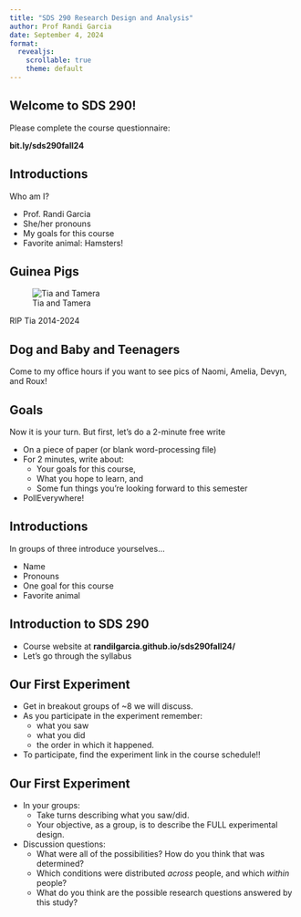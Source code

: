 ```yaml
---
title: "SDS 290 Research Design and Analysis"
author: Prof Randi Garcia
date: September 4, 2024
format: 
  revealjs:
    scrollable: true
    theme: default
---
```


## Welcome to SDS 290!

Please complete the course questionnaire:

**bit.ly/sds290fall24**

## Introductions

Who am I?

-   Prof. Randi Garcia
-   She/her pronouns
-   My goals for this course
-   Favorite animal: Hamsters!

## Guinea Pigs

![Tia and Tamera](pics/pigs2.JPG)

RIP Tia 2014-2024

## Dog and Baby and Teenagers

Come to my office hours if you want to see pics of Naomi, Amelia, Devyn, and Roux!

## Goals

Now it is your turn. But first, let's do a 2-minute free write

-   On a piece of paper (or blank word-processing file)
-   For 2 minutes, write about:
    -   Your goals for this course,
    -   What you hope to learn, and
    -   Some fun things you're looking forward to this semester
-   PollEverywhere!

## Introductions

In groups of three introduce yourselves...

-   Name
-   Pronouns
-   One goal for this course
-   Favorite animal

## Introduction to SDS 290

-   Course website at **randilgarcia.github.io/sds290fall24/**
-   Let's go through the syllabus

## Our First Experiment

::: incremental
-   Get in breakout groups of \~8 we will discuss.
-   As you participate in the experiment remember:
    -   what you saw
    -   what you did
    -   the order in which it happened.
-   To participate, find the experiment link in the course schedule!!
:::

## Our First Experiment

::: incremental
-   In your groups:
    -   Take turns describing what you saw/did.
    -   Your objective, as a group, is to describe the FULL experimental design.
-   Discussion questions:
    -   What were all of the possibilities? How do you think that was determined?
    -   Which conditions were distributed *across* people, and which *within* people?
    -   What do you think are the possible research questions answered by this study?
:::


<!-- New Section -->

<!-- ==================================== -->

<!-- type: section -->

<!-- Prompt Slide -->

<!-- ==================================== -->

<!-- type: prompt -->

<!-- Sample Variance -->

<!-- ======================================================== -->

<!-- $$\sigma^2 = \frac{\sum_{i=1}^{n}(x_i - \mu)^2} {n-1}$$ -->
